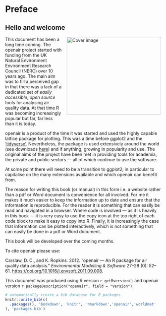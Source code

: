 # Preface {.unnumbered}

## Hello and welcome {.unnumbered}

<img src="images/plume.png" alt="Cover image" width="304" height="250" align="right" style="margin: 0 0 1em 1em; border-width: 1px; border-style: solid; border-color: white;"/></a>

This document has been a long time coming. The openair project started with funding from the UK Natural Environment Environment Research Council (NERC) over 10 years ago. The main aim was to fill a perceived gap in that there was a lack of a dedicated set of *easily accessible, open source* tools for analysing air quality data. At that time R was becoming increasingly popular but far, far less than it is today.

[openair]{.pkg} is a product of the time it was started and used the highly capable [lattice]{.pkg} package for plotting. This was a time before [ggplot2]{.pkg} and the ['tidyverse'](https://www.tidyverse.org). Nevertheless, the package is used extensively around the world (see downloads [here](https://davidcarslaw.github.io/openair/)) and if anything, growing in popularity and use. The original aims of the project have been met in providing tools for academia, the private and public sectors --- all of which continue to use the software.

At some point there will need to be a transition to [ggplot2]{.pkg}; in particular to capitalise on the many extensions available and which openair can benefit from.

The reason for writing this book (or manual) in this form i.e. a website rather than a pdf or Word document is convenience for all involved. For me it makes it much easier to keep the information up to date and ensure that the information is reproducible. For the reader it is something that can easily be read and navigated in a browser. Where code is involved --- as it is heavily in this book --- it is very easy to use the copy icon at the top right of each code block to make it easy to copy into R. Finally, it is increasingly the case that information can be plotted interactively, which is not something that can easily be done in a pdf or Word document.

This book will be developed over the coming months.

To cite [openair]{.pkg} please use:

Carslaw, D. C., and K. Ropkins. 2012. "openair --- An R package for air quality data analysis." *Environmental Modelling & Software* 27--28 (0): 52--61. <https://doi.org/10.1016/j.envsoft.2011.09.008>.

This document was produced using R version `r getRversion()` and [openair]{.pkg} version `r packageDescription("openair", field = "Version")`.

```r
# automatically create a bib database for R packages
knitr::write_bib(c(
  .packages(), 'bookdown', 'knitr', 'rmarkdown','openair','worldmet'
), 'packages.bib')

```
